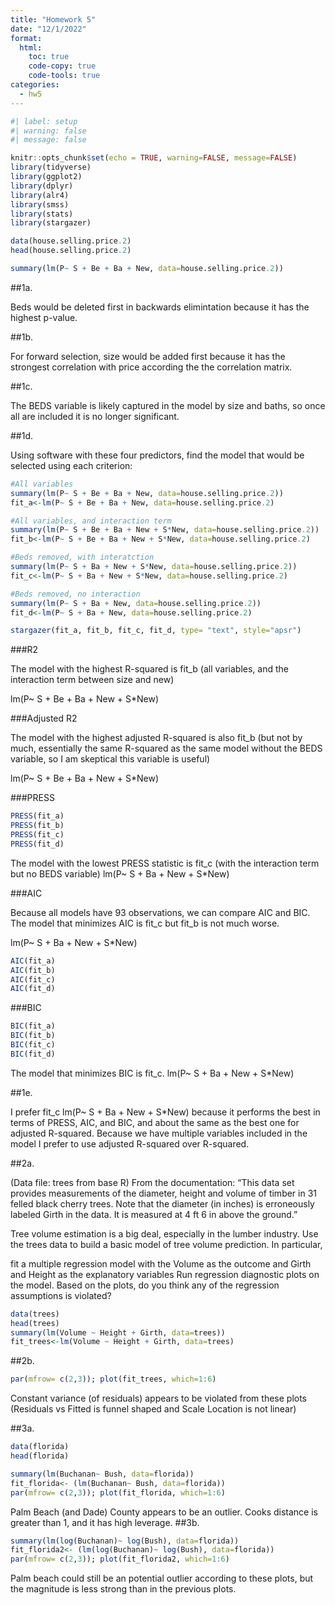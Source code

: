 ```yaml
---
title: "Homework 5"
date: "12/1/2022"
format:
  html:
    toc: true
    code-copy: true
    code-tools: true
categories:
  - hw5
---
```

```r
#| label: setup
#| warning: false
#| message: false

knitr::opts_chunk$set(echo = TRUE, warning=FALSE, message=FALSE)
library(tidyverse)
library(ggplot2)
library(dplyr)
library(alr4)
library(smss)
library(stats)
library(stargazer)
```

```r
data(house.selling.price.2)
head(house.selling.price.2)

summary(lm(P~ S + Be + Ba + New, data=house.selling.price.2))

```

##1a. 

Beds would be deleted first in backwards elimintation because it has the highest p-value.

##1b. 

For forward selection, size would be added first because it has the strongest correlation with price according the the correlation matrix.

##1c. 

The BEDS variable is likely captured in the model by size and baths, so once all are included it is no longer significant. 

##1d. 

Using software with these four predictors, find the model that would be selected using each criterion:
```r
#All variables
summary(lm(P~ S + Be + Ba + New, data=house.selling.price.2))
fit_a<-lm(P~ S + Be + Ba + New, data=house.selling.price.2)

#All variables, and interaction term
summary(lm(P~ S + Be + Ba + New + S*New, data=house.selling.price.2))
fit_b<-lm(P~ S + Be + Ba + New + S*New, data=house.selling.price.2)

#Beds removed, with interatction
summary(lm(P~ S + Ba + New + S*New, data=house.selling.price.2))
fit_c<-lm(P~ S + Ba + New + S*New, data=house.selling.price.2)

#Beds removed, no interaction
summary(lm(P~ S + Ba + New, data=house.selling.price.2))
fit_d<-lm(P~ S + Ba + New, data=house.selling.price.2)
```
```r
stargazer(fit_a, fit_b, fit_c, fit_d, type= "text", style="apsr")
```


###R2 

The model with the highest R-squared is fit_b (all variables, and the interaction term between size and new)

lm(P~ S + Be + Ba + New + S*New)

###Adjusted R2 

The model with the highest adjusted R-squared is  also fit_b (but not by much, essentially the same R-squared as the same model without the BEDS variable, so I am skeptical this variable is useful)

lm(P~ S + Be + Ba + New + S*New)

###PRESS
```r
PRESS(fit_a)
PRESS(fit_b)
PRESS(fit_c)
PRESS(fit_d)
```
The model with the lowest PRESS statistic is fit_c (with the interaction term but no BEDS variable)
lm(P~ S + Ba + New + S*New)

###AIC 

Because all models have 93 observations, we can compare AIC and BIC. The model that minimizes AIC is fit_c but fit_b is not much worse.

lm(P~ S + Ba + New + S*New)
```r
AIC(fit_a)
AIC(fit_b)
AIC(fit_c)
AIC(fit_d)
```


###BIC 

```r
BIC(fit_a)
BIC(fit_b)
BIC(fit_c)
BIC(fit_d)
```
 The model that minimizes BIC is fit_c.
 lm(P~ S + Ba + New + S*New)
 
##1e. 

I prefer fit_c lm(P~ S + Ba + New + S*New) because it performs the best in terms of PRESS, AIC, and BIC, and about the same as the best one for adjusted R-squared. Because we have multiple variables included in the model I prefer to use adjusted R-squared over R-squared.

##2a. 

(Data file: trees from base R)
From the documentation:
“This data set provides measurements of the diameter, height and volume of timber in 31 felled black cherry trees. Note that the diameter (in inches) is erroneously labeled Girth in the data. It is measured at 4 ft 6 in above the ground.”

Tree volume estimation is a big deal, especially in the lumber industry. Use the trees data to build a basic model of tree volume prediction. In particular, 

fit a multiple regression model with  the Volume as the outcome and Girth  and Height as the explanatory variables
Run regression diagnostic plots on the model. Based on the plots, do you think any of the regression assumptions is violated?

```r
data(trees)
head(trees)
summary(lm(Volume ~ Height + Girth, data=trees))
fit_trees<-lm(Volume ~ Height + Girth, data=trees)
```
##2b. 
```r
par(mfrow= c(2,3)); plot(fit_trees, which=1:6)
```
Constant variance (of residuals) appears to be violated from these plots (Residuals vs Fitted is funnel shaped and Scale Location is not linear)

##3a. 
```r
data(florida)
head(florida)
```
```r
summary(lm(Buchanan~ Bush, data=florida))
fit_florida<- (lm(Buchanan~ Bush, data=florida))
par(mfrow= c(2,3)); plot(fit_florida, which=1:6)
```

Palm Beach (and Dade) County appears to be an outlier. Cooks distance is greater than 1, and it has high leverage.
##3b. 
```r
summary(lm(log(Buchanan)~ log(Bush), data=florida))
fit_florida2<- (lm(log(Buchanan)~ log(Bush), data=florida))
par(mfrow= c(2,3)); plot(fit_florida2, which=1:6)
```
Palm beach could still be an potential outlier according to these plots, but the magnitude is less strong than in the previous plots. 
